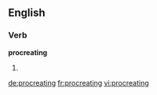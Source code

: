 ==English==

===Verb===
'''procreating'''

# {{present participle of|[[procreate]]}}

[[de:procreating]]
[[fr:procreating]]
[[vi:procreating]]